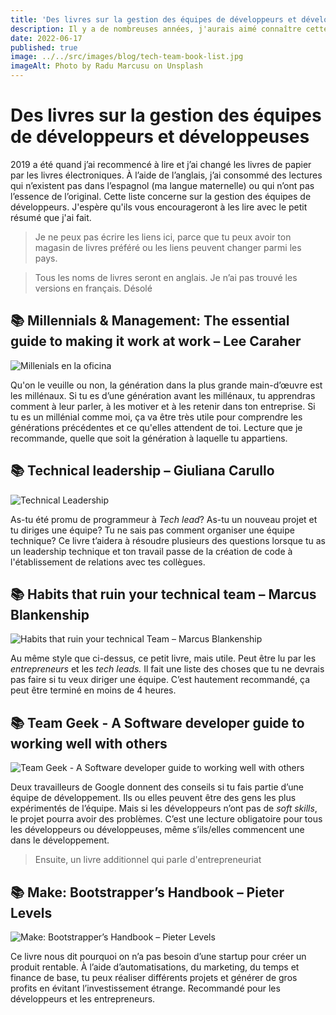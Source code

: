 ```yaml
---
title: 'Des livres sur la gestion des équipes de développeurs et développeuses'
description: Il y a de nombreuses années, j'aurais aimé connaître cette liste
date: 2022-06-17
published: true
image: ../../src/images/blog/tech-team-book-list.jpg
imageAlt: Photo by Radu Marcusu on Unsplash
---
```


# Des livres sur la gestion des équipes de développeurs et développeuses

2019 a été quand j’ai recommencé à lire et j’ai changé les livres de papier par les livres électroniques. À l’aide de l’anglais, j’ai consommé des lectures qui n’existent pas dans l’espagnol (ma langue maternelle) ou qui n’ont pas l’essence de l’original. Cette liste concerne sur la gestion des équipes de développeurs. J'espère qu'ils vous encourageront à les lire avec le petit résumé que j'ai fait.

> Je ne peux pas écrire les liens ici, parce que tu peux avoir ton magasin de livres préféré ou les liens peuvent changer parmi les pays.

> Tous les noms de livres seront en anglais. Je n’ai pas trouvé les versions en français. Désolé

## 📚 Millennials & Management: The essential guide to making it work at work – Lee Caraher

![Millenials en la oficina](./millenials-management.png)

Qu'on le veuille ou non, la génération dans la plus grande main-d’œuvre est les millénaux. Si tu es d’une génération avant les millénaux, tu apprendras comment à leur parler, à les motiver et à les retenir dans ton entreprise. Si tu es un millénial comme moi, ça va être très utile pour comprendre les générations précédentes et ce qu'elles attendent de toi. Lecture que je recommande, quelle que soit la génération à laquelle tu appartiens.

## 📚 Technical leadership – Giuliana Carullo

![Technical Leadership](./technical-leadership.jpg)

As-tu été promu de programmeur à *Tech lead*? As-tu un nouveau projet et tu diriges une équipe? Tu ne sais pas comment organiser une équipe technique? Ce livre t’aidera à résoudre plusieurs des questions lorsque tu as un leadership technique et ton travail passe de la création de code à l'établissement de relations avec tes collègues.

## 📚 Habits that ruin your technical team – Marcus Blankenship

![Habits that ruin your technical Team – Marcus Blankenship](./book-habits-that-ruin-your-technical-team.jpg)

Au même style que ci-dessus, ce petit livre, mais utile. Peut être lu par les *entrepreneurs* et les *tech leads.* Il fait une liste des choses que tu ne devrais pas faire si tu veux diriger une équipe. C’est hautement recommandé, ça peut être terminé en moins de 4 heures.

## 📚 Team Geek - A Software developer guide to working well with others

![Team Geek - A Software developer guide to working well with others](./team-geek.jpg)

Deux travailleurs de Google donnent des conseils si tu fais partie d’une équipe de développement. Ils ou elles peuvent être des gens les plus expérimentés de l’équipe. Mais si les développeurs n’ont pas de *soft skills*, le projet pourra avoir des problèmes. C’est une lecture obligatoire pour tous les développeurs ou développeuses, même s’ils/elles commencent une dans le développement.

> Ensuite, un livre additionnel qui parle d'entrepreneuriat

## 📚 Make: Bootstrapper’s Handbook – Pieter Levels

![Make: Bootstrapper’s Handbook – Pieter Levels](./make-bookstrapers.png)

Ce livre nous dit pourquoi on n’a pas besoin d’une startup pour créer un produit rentable. À l’aide d’automatisations, du marketing, du temps et finance de base, tu peux réaliser différents projets et générer de gros profits en évitant l’investissement étrange. Recommandé pour les développeurs et les entrepreneurs.

